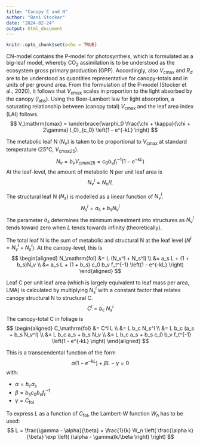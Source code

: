 ```yaml
---
title: "Canopy C and N"
author: "Beni Stocker"
date: "2024-02-24"
output: html_document
---
```


```r
knitr::opts_chunk$set(echo = TRUE)
```

CN-model contains the P-model for photosyntheis, which is formulated as a big-leaf model, whereby CO$_2$ assimilation is to be understood as the ecosystem gross primary production (GPP). Accordingly, also $V_\mathrm{cmax}$ and $R_d$ are to be understood as quantities representative for canopy-totals and in units of per ground area. From the formulation of the P-model (Stocker et al., 2020), it follows that $V_\mathrm{cmax}$ scales in proportion to the light absorbed by the canopy ($I_\mathrm{abs}$). Using the Beer-Lambert law for light absorption, a saturating relationship between (canopy total) $V_\mathrm{cmax}$ and the leaf area index (LAI) follows.
$$
V_\mathrm{cmax} = \underbrace{\varphi_0 \frac{\chi + \kappa}{\chi + 2\gamma} I_0}_{c_0} \left(1 - e^{-kL} \right)
$$

The metabolic leaf N ($N_v$) is taken to be proportional to $V_\mathrm{cmax}$ at standard temperature (25°C, $V_\mathrm{cmax25}$).
$$
N_v = b_v V_{cmax25} = c_0 b_v f_t^{-1} \left(1 - e^{-kL} \right)
$$
At the leaf-level, the amount of metabolic N per unit leaf area is
$$
N_v^l = N_v/L
$$

The structural leaf N ($N_s$) is modelled as a linear function of $N_v^l$.
$$
N_s^l = a_\mathrm{s} + b_\mathrm{s} N_v^l
$$
The parameter $a_s$ determines the minimum investment into structures as $N_v^l$ tends toward zero when $L$ tends towards infinity (theoretically).

The total leaf N is the sum of metabolic and structural N at the leaf level ($N^l = N_v^l + N_s^l$). At the canopy-level, this is
$$
\begin{aligned}
N_\mathrm{fol} &= L (N_v^l + N_s^l) \\
               &= a_s L + (1 + b_s)N_v \\
               &= a_s L + (1 + b_s) c_0 b_v f_t^{-1} \left(1 - e^{-kL} \right)
\end{aligned}
$$

Leaf C per unit leaf area (which is largely equivalent to leaf mass per area, LMA) is calculated by multiplying $N_s^l$ with a constant factor that relates canopy structural N to structural C.
$$
C^l = b_{\text{c}}\;N_s^l
$$
The canopy-total C in foliage is 
$$
\begin{aligned}
C_\mathrm{fol} &= C^l L \\
               &= L b_c N_s^l \\
               &= L b_c (a_s + b_s N_v^l) \\
               &= L b_c a_s + b_s N_v \\ 
               &= L b_c a_s + b_s c_0 b_v f_t^{-1} \left(1 - e^{-kL} \right)
\end{aligned}
$$

This is a transcendental function of the form
$$
\alpha(1-e^{-kL}) + \beta L - \gamma = 0
$$
with: 

- $\alpha = b_c a_s$
- $\beta = b_s c_0 b_v f_t^{-1}$
- $\gamma = C_\mathrm{fol}$

To express $L$ as a function of $C_\mathrm{fol}$, the Lambert-W function $W_n$ has to be used:
$$
L = \frac{\gamma - \alpha}{\beta} + \frac{1}{k} W_n \left( \frac{\alpha k}{\beta} \exp \left( (\alpha - \gamma)k/\beta \right)  \right)
$$

